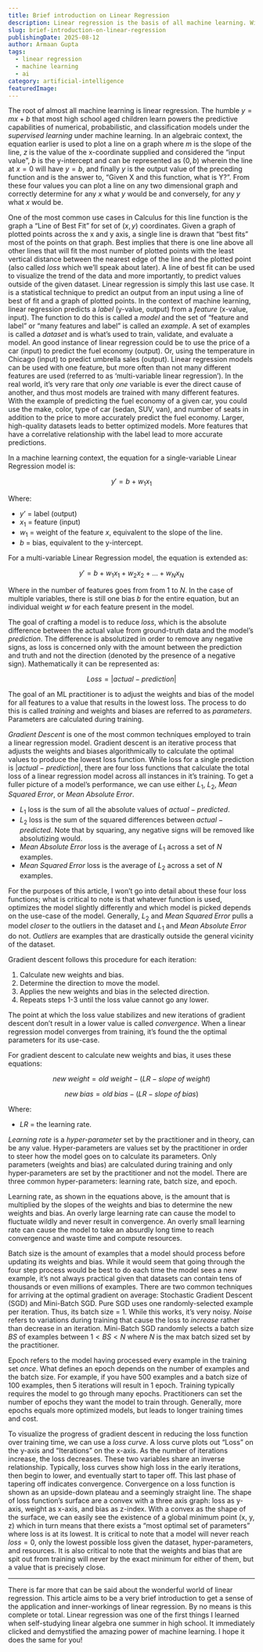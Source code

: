 ```yaml
---
title: Brief introduction on Linear Regression
description: Linear regression is the basis of all machine learning. With a simple equation, mankind constructs the power to predict the future.
slug: brief-introduction-on-linear-regression
publishingDate: 2025-08-12
author: Armaan Gupta
tags:
  - linear regression
  - machine learning
  - ai
category: artificial-intelligence
featuredImage:
---
```

The root of almost all machine learning is linear regression. The humble $y = mx + b$ that most high school aged children learn powers the predictive capabilities of numerical, probabilistic, and classification models under the *supervised learning* under machine learning. In an algebraic context, the equation earlier is used to plot a line on a graph where $m$ is the slope of the line, $z$ is the value of the x-coordinate supplied and considered the “input value”, $b$ is the y-intercept and can be represented as $(0, b)$ wherein the line at $x=0$ will have $y=b$, and finally $y$ is the output value of the preceding function and is the answer to, “Given X and this function, what is Y?”. From these four values you can plot a line on any two dimensional graph and correctly determine for any $x$ what $y$ would be and conversely, for any $y$ what $x$ would be.

One of the most common use cases in Calculus for this line function is the graph a “Line of Best Fit” for set of $(x,y)$ coordinates. Given a graph of plotted points across the x and y axis, a single line is drawn that “best fits” most of the points on that graph. Best implies that there is one line above all other lines that will fit the most number of plotted points with the least vertical distance between the nearest edge of the line and the plotted point (also called *loss* which we’ll speak about later). A line of best fit can be used to visualize the trend of the data and more importantly, to predict values outside of the given dataset. Linear regression is simply this last use case. It is a statistical technique to predict an output from an input using a line of best of fit and a graph of plotted points. In the context of machine learning, linear regression predicts a *label* (y-value, output) from a *feature* (x-value, input). The function to do this is called a *model* and the set of “feature and label” or “many features and label” is called an *example*. A set of examples is called a *dataset* and is what’s used to train, validate, and evaluate a model. An good instance of linear regression could be to use the price of a car (input) to predict the fuel economy (output). Or, using the temperature in Chicago (input) to predict umbrella sales (output). Linear regression models can be used with one feature, but more often than not many different features are used (referred to as ‘multi-variable linear regression’). In the real world, it’s very rare that only *one* variable is ever the direct cause of another, and thus most models are trained with many different features. With the example of predicting the fuel economy of a given car, you could use the make, color, type of car (sedan, SUV, van), and number of seats in addition to the price to more accurately predict the fuel economy. Larger, high-quality datasets leads to better optimized models. More features that have a correlative relationship with the label lead to more accurate predictions.

In a machine learning context, the equation for a single-variable Linear Regression model is:

$$y' = b + w_1x_1$$

Where:
- $y’$ = label (output)
- $x_1$ = feature (input)
- $w_1$ = weight of the feature $x$, equivalent to the slope of the line.
- $b$ = bias, equivalent to the y-intercept.

For a multi-variable Linear Regression model, the equation is extended as:

$$y' = b + w_1x_1 + w_2x_2 + ... + w_Nx_N$$

Where in the number of features goes from from 1 to $N$. In the case of multiple variables, there is still one bias $b$ for the entire equation, but an individual weight $w$ for each feature present in the model.

The goal of crafting a model is to reduce *loss*, which is the absolute difference between the actual value from ground-truth data and the model’s *prediction*. The difference is absolutized in order to remove any negative signs, as loss is concerned only with the amount between the prediction and truth and not the direction (denoted by the presence of a negative sign). Mathematically it can be represented as:

$$Loss = |actual - prediction|$$

The goal of an ML practitioner is to adjust the weights and bias of the model for all features to a value that results in the lowest loss. The process to do this is called *training* and weights and biases are referred to as *parameters*. Parameters are calculated during training.

*Gradient Descent* is one of the most common techniques employed to train a linear regression model. Gradient descent is an iterative process that adjusts the weights and biases algorithmically to calculate the optimal values to produce the lowest loss function. While loss for a single prediction is $|actual - prediction|$, there are four loss functions that calculate the total loss of a linear regression model across all instances in it’s training. To get a fuller picture of a model’s performance, we can use either $L_1$, $L_2$, $Mean\;Squared\;Error$, or $Mean\;Absolute\;Error$.

- $L_1$ loss is the sum of all the absolute values of $actual - predicted$.
- $L_2$ loss is the sum of the squared differences between $actual - predicted$. Note that by squaring, any negative signs will be removed like absolutizing would.
- $Mean\;Absolute\;Error$ loss is the average of $L_1$ across a set of $N$ examples.
- $Mean\;Squared\;Error$ loss is the average of $L_2$ across a set of $N$ examples.

For the purposes of this article, I won’t go into detail about these four loss functions; what is critical to note is that whatever function is used, optimizes the model slightly differently and which model is picked depends on the use-case of the model. Generally, $L_2$ and $Mean\;Squared\;Error$ pulls a model *closer* to the outliers in the dataset and $L_1$ and $Mean\;Absolute\;Error$ do not. *Outliers* are examples that are drastically outside the general vicinity of the dataset.

Gradient descent follows this procedure for each iteration:
1. Calculate new weights and bias.
2. Determine the direction to move the model.
3. Applies the new weights and bias in the selected direction.
4. Repeats steps 1-3 until the loss value cannot go any lower.

The point at which the loss value stabilizes and new iterations of gradient descent don’t result in a lower value is called *convergence*. When a linear regression model converges from training, it’s found the the optimal parameters for its use-case.

For gradient descent to calculate new weights and bias, it uses these equations:

$$new\;weight = old\;weight - (LR - slope\;of\;weight)$$

$$new\;bias = old\;bias - (LR - slope\;of\;bias)$$

Where:
- $LR$ = the learning rate.

*Learning rate* is a *hyper-parameter* set by the practitioner and in theory, can be any value. Hyper-parameters are values set by the practitioner in order to steer how the model goes on to calculate its parameters. Only parameters (weights and bias) are calculated during training and only hyper-parameters are set by the practitioner and not the model. There are three common hyper-parameters: learning rate, batch size, and epoch.

Learning rate, as shown in the equations above, is the amount that is multiplied by the slopes of the weights and bias to determine the new weights and bias. An overly large learning rate can cause the model to fluctuate wildly and never result in convergence. An overly small learning rate can cause the model to take an absurdly long time to reach convergence and waste time and compute resources.

Batch size is the amount of examples that a model should process before updating its weights and bias. While it would seem that going through the four step process would be best to do each time the model sees a new example, it’s not always practical given that datasets can contain tens of thousands or even millions of examples. There are two common techniques for arriving at the optimal gradient on average: Stochastic Gradient Descent (SGD) and Mini-Batch SGD. Pure SGD uses one randomly-selected example per iteration. Thus, its batch size = 1. While this works, it’s very noisy. *Noise* refers to variations during training that cause the loss to *increase* rather than decrease in an iteration. Mini-Batch SGD randomly selects a batch size $BS$ of examples between $1 < BS < N$ where $N$ is the max batch sized set by the practitioner.

Epoch refers to the model having processed every example in the training set *once*. What defines an epoch depends on the number of examples and the batch size. For example, if you have 500 examples and a batch size of 100 examples, then 5 iterations will result in 1 epoch. Training typically requires the model to go through many epochs. Practitioners can set the number of epochs they want the model to train through. Generally, more epochs equals more optimized models, but leads to longer training times and cost.

To visualize the progress of gradient descent in reducing the loss function over training time, we can use a *loss curve*. A loss curve plots out “Loss” on the y-axis and “Iterations” on the x-axis. As the number of iterations increase, the loss decreases. These two variables share an inverse relationship. Typically, loss curves show high loss in the early iterations, then begin to lower, and eventually start to taper off. This last phase of tapering off indicates convergence. Convergence on a loss function is shown as an upside-down plateau and a seemingly straight line. The shape of loss function’s surface are a convex with a three axis graph: loss as y-axis, weight as x-axis, and bias as z-index. With a convex as the shape of the surface, we can easily see the existence of a global minimum point (x, y, z) which in turn means that there exists a “most optimal set of parameters” where loss is at its lowest. It is critical to note that a model will never reach $loss = 0$, only the lowest possible loss given the dataset, hyper-parameters, and resources. It is also critical to note that the weights and bias that are spit out from training will never by the exact minimum for either of them, but a value that is precisely close.

---

There is far more that can be said about the wonderful world of linear regression. This article aims to be a very brief introduction to get a sense of the application and inner-workings of linear regression. By no means is this complete or total. Linear regression was one of the first things I learned when self-studying linear algebra one summer in high school. It immediately clicked and demystified the amazing power of machine learning. I hope it does the same for you!

